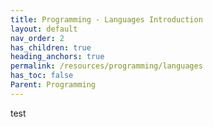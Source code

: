 ---
title: Programming - Languages Introduction
layout: default
nav_order: 2
has_children: true
heading_anchors: true
permalink: /resources/programming/languages
has_toc: false
Parent: Programming
---
test